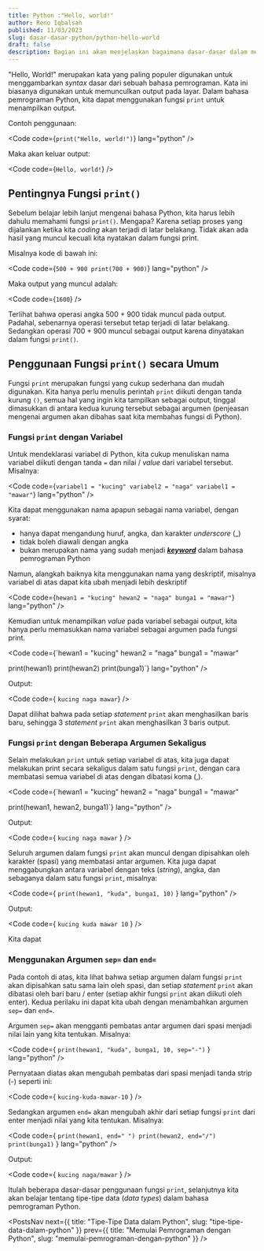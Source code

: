 ```yaml
---
title: Python :"Hello, world!"
author: Reno Iqbalsah
published: 11/03/2023
slug: dasar-dasar-python/python-hello-world
draft: false
description: Bagian ini akan menjelaskan bagaimana dasar-dasar dalam menggunakan fungsi "print" pada python
---
```


"Hello, World!" merupakan kata yang paling populer digunakan untuk menggambarkan _syntax_ dasar dari sebuah bahasa pemrograman. 
Kata ini biasanya digunakan untuk memunculkan output pada layar. Dalam bahasa pemrograman Python, kita dapat menggunakan fungsi `print`
untuk menampilkan output.

Contoh penggunaan:

<Code
code={`print("Hello, world!")`}
lang="python"
/>

Maka akan keluar output:

<Code
code={`Hello, world!`}
/>

## Pentingnya Fungsi `print()`

Sebelum belajar lebih lanjut mengenai bahasa Python, kita harus lebih dahulu memahami fungsi `print()`. Mengapa? Karena setiap 
proses yang dijalankan ketika kita _coding_ akan terjadi di latar belakang. Tidak akan ada hasil yang muncul kecuali kita 
nyatakan dalam fungsi print.

Misalnya kode di bawah ini:

<Code
code={`500 + 900
print(700 + 900)`}
lang="python"
/>

Maka output yang muncul adalah:

<Code
code={`1600`}
/>

Terlihat bahwa operasi angka 500 + 900 tidak muncul pada output. Padahal, sebenarnya operasi tersebut tetap terjadi di 
latar belakang. Sedangkan operasi 700 + 900 muncul sebagai output karena dinyatakan dalam fungsi `print()`.

## Penggunaan Fungsi `print()` secara Umum

Fungsi `print` merupakan fungsi yang cukup sederhana dan mudah digunakan. Kita hanya perlu menulis perintah `print` diikuti 
dengan tanda kurung `()`, semua hal yang ingin kita tampilkan sebagai output, tinggal dimasukkan di antara kedua kurung tersebut 
sebagai argumen (penjeasan mengenai argumen akan dibahas saat kita membahas fungsi di Python).

### Fungsi `print` dengan Variabel

Untuk mendeklarasi variabel di Python, kita cukup menuliskan nama variabel diikuti dengan tanda `=` dan nilai / _value_ dari variabel tersebut. Misalnya:

<Code
code={`variabel1 = "kucing"
variabel2 = "naga"
variabel1 = "mawar"`}
lang="python"
/>

Kita dapat menggunakan nama apapun sebagai nama variabel, dengan syarat:
- hanya dapat mengandung huruf, angka, dan karakter _underscore_ (_)
- tidak boleh diawali dengan angka
- bukan merupakan nama yang sudah menjadi [**_keyword_**](https://www.w3schools.com/python/python_ref_keywords.asp) dalam bahasa pemrograman Python

Namun, alangkah baiknya kita menggunakan nama yang deskriptif, misalnya variabel di atas dapat kita ubah menjadi lebih deskriptif

<Code
code={`hewan1 = "kucing"
hewan2 = "naga"
bunga1 = "mawar"`}
lang="python"
/>

Kemudian untuk menampilkan _value_ pada variabel sebagai output, kita hanya perlu memasukkan nama variabel sebagai argumen pada fungsi print.

<Code
code={`hewan1 = "kucing"
hewan2 = "naga"
bunga1 = "mawar"

print(hewan1)
print(hewan2)
print(bunga1)`}
lang="python"
/>

Output:

<Code
code={
`kucing
naga
mawar`}
/>

Dapat dilihat bahwa pada setiap _statement_ `print` akan menghasilkan baris baru, sehingga 3 _statement_ `print` akan menghasilkan 3 baris output.

### Fungsi `print` dengan Beberapa Argumen Sekaligus

Selain melakukan `print` untuk setiap variabel di atas, kita juga dapat melakukan print secara sekaligus dalam satu fungsi `print`, dengan cara membatasi 
semua variabel di atas dengan dibatasi koma (,).

<Code
code={`hewan1 = "kucing"
hewan2 = "naga"
bunga1 = "mawar"

print(hewan1, hewan2, bunga1)`}
lang="python"
/>

Output:

<Code
code={
`kucing naga mawar`
}
/>

Seluruh argumen dalam fungsi `print` akan muncul dengan dipisahkan oleh karakter (spasi) yang membatasi antar argumen. Kita juga dapat menggabungkan antara 
variabel dengan teks (_string_), angka, dan sebaganya dalam satu fungsi `print`, misalnya:

<Code
code={
`print(hewan1, "kuda", bunga1, 10)`
}
lang="python"
/>

Output:

<Code
code={
`kucing kuda mawar 10`
}
/>

Kita dapat 

### Menggunakan Argumen `sep=` dan `end=`

Pada contoh di atas, kita lihat bahwa setiap argumen dalam fungsi `print` akan dipisahkan satu sama lain oleh spasi, dan 
setiap _statement_ `print` akan dibatasi oleh bari baru / enter (setiap akhir fungsi `print` akan diikuti oleh enter). Kedua perilaku ini dapat kita ubah dengan menambahkan argumen `sep=` dan `end=`.

Argumen `sep=` akan mengganti pembatas antar argumen dari spasi menjadi nilai lain yang kita tentukan. Misalnya:

<Code
code={
`print(hewan1, "kuda", bunga1, 10, sep="-")`
}
lang="python"
/>

Pernyataan diatas akan mengubah pembatas dari spasi menjadi tanda strip (-) seperti ini:

<Code
code={
`kucing-kuda-mawar-10`
}
/>

Sedangkan argumen `end=` akan mengubah akhir dari setiap fungsi `print` dari enter menjadi nilai yang kita tentukan. Misalnya:

<Code
code={
`print(hewan1, end=" ")
print(hewan2, end="/")
print(bunga1)`
}
lang="python"
/>

Output:

<Code
code={
`kucing naga/mawar`
}
/>

Itulah beberapa dasar-dasar penggunaan fungsi `print`, selanjutnya kita akan belajar tentang tipe-tipe data (_data types_) 
dalam bahasa pemrograman Python.

<PostsNav
  next={{
    title: "Tipe-Tipe Data dalam Python",
    slug: "tipe-tipe-data-dalam-python"
  }}
  prev={{
    title: "Memulai Pemrograman dengan Python",
    slug: "memulai-pemrograman-dengan-python"
  }}
/>